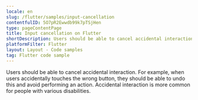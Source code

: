 ```yaml
---
locale: en
slug: /flutter/samples/input-cancellation
contentfulID: 5O7pR2Ewwdb99k7pTSjHen
type: pageContentPage
title: Input cancellation on Flutter
shortDescription: Users should be able to cancel accidental interaction.
platformFilter: Flutter
layout: Layout - Code samples
tag: Flutter code sample
---
```


Users should be able to cancel accidental interaction. For example, when users accidentally touches the wrong button, they should be able to undo this and avoid performing an action. Accidental interaction is more common for people with various disabilities.

<CodeSample id="input-cancellation" locale="en" platform="flutter"/>